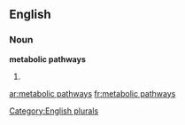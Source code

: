 
==English==

===Noun===
'''metabolic pathways'''

# {{plural of|[[metabolic pathway]]}}

[[Category:English plurals]]

[[ar:metabolic pathways]]
[[fr:metabolic pathways]]